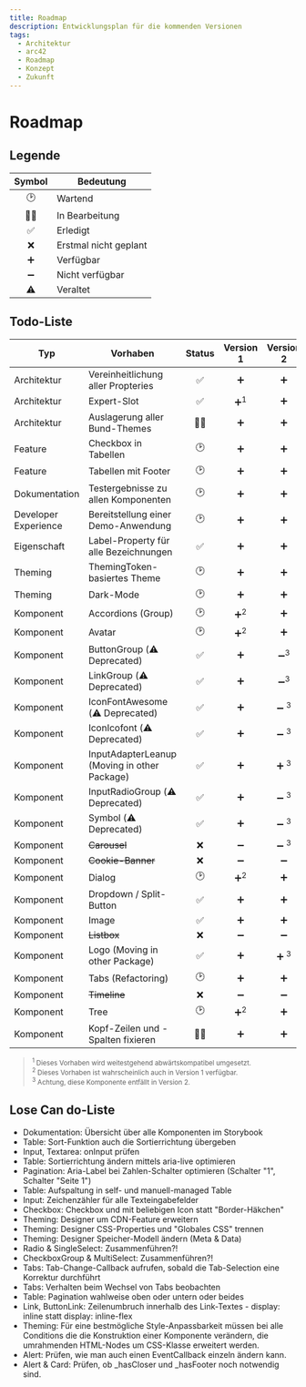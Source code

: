 ```yaml
---
title: Roadmap
description: Entwicklungsplan für die kommenden Versionen
tags:
  - Architektur
  - arc42
  - Roadmap
  - Konzept
  - Zukunft
---
```


# Roadmap

## Legende

| Symbol | Bedeutung             |
| :----: | --------------------- |
|   🕑   | Wartend               |
|   👩‍💻   | In Bearbeitung        |
|   ✅   | Erledigt              |
|   ❌   | Erstmal nicht geplant |
|   ➕   | Verfügbar             |
|   ➖   | Nicht verfügbar       |
|   ⚠️   | Veraltet              |

## Todo-Liste

| Typ                  | Vorhaben                                     | Status |   Version 1    |    Version 2    |
| -------------------- | -------------------------------------------- | :----: | :------------: | :-------------: |
| Architektur          | Vereinheitlichung aller Propteries           |   ✅   |       ➕       |       ➕        |
| Architektur          | Expert-Slot                                  |   ✅   | ➕<sup>1</sup> |       ➕        |
| Architektur          | Auslagerung aller Bund-Themes                |   👩‍💻   |       ➕       |       ➕        |
| Feature              | Checkbox in Tabellen                         |   🕑   |       ➕       |       ➕        |
| Feature              | Tabellen mit Footer                          |   🕑   |       ➕       |       ➕        |
| Dokumentation        | Testergebnisse zu allen Komponenten          |   🕑   |       ➕       |       ➕        |
| Developer Experience | Bereitstellung einer Demo-Anwendung          |   🕑   |       ➕       |       ➕        |
| Eigenschaft          | Label-Property für alle Bezeichnungen        |   ✅   |       ➕       |       ➕        |
| Theming              | ThemingToken-basiertes Theme                 |   🕑   |       ➕       |       ➕        |
| Theming              | Dark-Mode                                    |   🕑   |       ➕       |       ➕        |
| Komponent            | Accordions (Group)                           |   🕑   | ➕<sup>2</sup> |       ➕        |
| Komponent            | Avatar                                       |   🕑   | ➕<sup>2</sup> |       ➕        |
| Komponent            | ButtonGroup (⚠️ Deprecated)                  |   ✅   |       ➕       | ➖<sup>3</sup>  |
| Komponent            | LinkGroup (⚠️ Deprecated)                    |   ✅   |       ➕       | ➖<sup>3</sup>  |
| Komponent            | IconFontAwesome (⚠️ Deprecated)              |   ✅   |       ➕       | ➖ <sup>3</sup> |
| Komponent            | IconIcofont (⚠️ Deprecated)                  |   ✅   |       ➕       | ➖ <sup>3</sup> |
| Komponent            | InputAdapterLeanup (Moving in other Package) |   ✅   |       ➕       | ➕ <sup>3</sup> |
| Komponent            | InputRadioGroup (⚠️ Deprecated)              |   ✅   |       ➕       | ➖ <sup>3</sup> |
| Komponent            | Symbol (⚠️ Deprecated)                       |   ✅   |       ➕       | ➖ <sup>3</sup> |
| Komponent            | ~~Carousel~~                                 |   ❌   |       ➖       | ➖ <sup>3</sup> |
| Komponent            | ~~Cookie-Banner~~                            |   ❌   |       ➖       |       ➖        |
| Komponent            | Dialog                                       |   🕑   | ➕<sup>2</sup> |       ➕        |
| Komponent            | Dropdown / Split-Button                      |   ✅   |       ➕       |       ➕        |
| Komponent            | Image                                        |   ✅   |       ➕       |       ➕        |
| Komponent            | ~~Listbox~~                                  |   ❌   |       ➖       |       ➖        |
| Komponent            | Logo (Moving in other Package)               |   ✅   |       ➕       | ➕ <sup>3</sup> |
| Komponent            | Tabs (Refactoring)                           |   🕑   |       ➕       |       ➕        |
| Komponent            | ~~Timeline~~                                 |   ❌   |       ➖       |       ➖        |
| Komponent            | Tree                                         |   🕑   | ➕<sup>2</sup> |       ➕        |
| Komponent            | Kopf-Zeilen und -Spalten fixieren            |   👩‍💻   |       ➕       |       ➕        |

> <small>
> 	<sup>1</sup> Dieses Vorhaben wird weitestgehend abwärtskompatibel umgesetzt.
> 	<br />
> 	<sup>2</sup> Dieses Vorhaben ist wahrscheinlich auch in Version 1 verfügbar.
> 	<br />
> 	<sup>3</sup> Achtung, diese Komponente entfällt in Version 2.
> </small>

## Lose Can do-Liste

- Dokumentation: Übersicht über alle Komponenten im Storybook
- Table: Sort-Funktion auch die Sortierrichtung übergeben
- Input, Textarea: onInput prüfen
- Table: Sortierrichtung ändern mittels aria-live optimieren
- Pagination: Aria-Label bei Zahlen-Schalter optimieren (Schalter "1", Schalter "Seite 1")
- Table: Aufspaltung in self- und manuell-managed Table
- Input: Zeichenzähler für alle Texteingabefelder
- Checkbox: Checkbox und mit beliebigen Icon statt "Border-Häkchen"
- Theming: Designer um CDN-Feature erweitern
- Theming: Designer CSS-Properties und "Globales CSS" trennen
- Theming: Designer Speicher-Modell ändern (Meta & Data)
- Radio & SingleSelect: Zusammenführen?!
- CheckboxGroup & MultiSelect: Zusammenführen?!
- Tabs: Tab-Change-Callback aufrufen, sobald die Tab-Selection eine Korrektur durchführt
- Tabs: Verhalten beim Wechsel von Tabs beobachten
- Table: Pagination wahlweise oben oder untern oder beides
- Link, ButtonLink: Zeilenumbruch innerhalb des Link-Textes - display: inline statt display: inline-flex
- Theming: Für eine bestmögliche Style-Anpassbarkeit müssen bei alle Conditions die die Konstruktion einer Komponente verändern, die umrahmenden HTML-Nodes um CSS-Klasse erweitert werden.
- Alert: Prüfen, wie man auch einen EventCallback einzeln ändern kann.
- Alert & Card: Prüfen, ob \_hasCloser und \_hasFooter noch notwendig sind.
